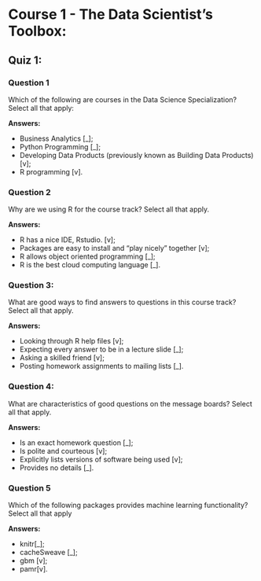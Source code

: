 # Course 1 - The Data Scientist’s Toolbox:
## Quiz 1:
### Question 1

Which of the following are courses in the Data Science Specialization? Select all that apply:

**Answers:**

- Business Analytics [_];
- Python Programming [_];
- Developing Data Products (previously known as Building Data Products) [v];
- R programming [v].

### Question 2

Why are we using R for the course track? Select all that apply.

**Answers:**

- R has a nice IDE, Rstudio. [v];
- Packages are easy to install and "play nicely" together [v];
- R allows object oriented programming [_];
- R is the best cloud computing language [_].

### Question 3:

What are good ways to find answers to questions in this course track? Select all that apply.

**Answers:**

- Looking through R help files [v];
- Expecting every answer to be in a lecture slide [_];
- Asking a skilled friend [v];
- Posting homework assignments to mailing lists [_].

### Question 4:

What are characteristics of good questions on the message boards? Select all that apply.

**Answers:**

- Is an exact homework question [_];
- Is polite and courteous [v];
- Explicitly lists versions of software being used [v];
- Provides no details [_].

### Question 5

Which of the following packages provides machine learning functionality? Select all that apply

**Answers:**

- knitr[_];
- cacheSweave [_];
- gbm [v];
- pamr[v].

